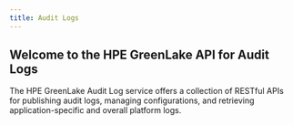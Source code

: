 ```yaml
---
title: Audit Logs
---
```


## Welcome to the HPE GreenLake API for Audit Logs
The HPE GreenLake Audit Log service offers a collection of RESTful APIs for publishing audit logs, managing configurations, and retrieving application-specific and overall platform logs.

